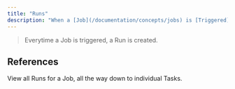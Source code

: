 ```yaml
---
title: "Runs"
description: "When a [Job](/documentation/concepts/jobs) is [Triggered](/documentation/concepts/triggers), the Run function is called."
---
```


> Everytime a Job is triggered, a Run is created.

## References

<CardGroup cols={2}>
  <Card
    title="Viewing Runs GUI"
    icon="globe"
    href="/documentation/guides/viewing-runs"
  >
    View all Runs for a Job, all the way down to individual Tasks.
  </Card>
</CardGroup>
